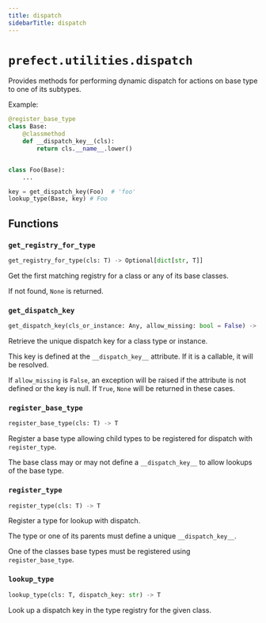 ```yaml
---
title: dispatch
sidebarTitle: dispatch
---
```


# `prefect.utilities.dispatch`



Provides methods for performing dynamic dispatch for actions on base type to one of its
subtypes.

Example:

```python
@register_base_type
class Base:
    @classmethod
    def __dispatch_key__(cls):
        return cls.__name__.lower()


class Foo(Base):
    ...

key = get_dispatch_key(Foo)  # 'foo'
lookup_type(Base, key) # Foo
```


## Functions

### `get_registry_for_type` <sup><a href="https://github.com/prefecthq/prefect/blob/main/src/prefect/utilities/dispatch.py#L33" target="_blank"><Icon icon="github" style="width: 14px; height: 14px;" /></a></sup>

```python
get_registry_for_type(cls: T) -> Optional[dict[str, T]]
```


Get the first matching registry for a class or any of its base classes.

If not found, `None` is returned.


### `get_dispatch_key` <sup><a href="https://github.com/prefecthq/prefect/blob/main/src/prefect/utilities/dispatch.py#L57" target="_blank"><Icon icon="github" style="width: 14px; height: 14px;" /></a></sup>

```python
get_dispatch_key(cls_or_instance: Any, allow_missing: bool = False) -> Optional[str]
```


Retrieve the unique dispatch key for a class type or instance.

This key is defined at the `__dispatch_key__` attribute. If it is a callable, it
will be resolved.

If `allow_missing` is `False`, an exception will be raised if the attribute is not
defined or the key is null. If `True`, `None` will be returned in these cases.


### `register_base_type` <sup><a href="https://github.com/prefecthq/prefect/blob/main/src/prefect/utilities/dispatch.py#L114" target="_blank"><Icon icon="github" style="width: 14px; height: 14px;" /></a></sup>

```python
register_base_type(cls: T) -> T
```


Register a base type allowing child types to be registered for dispatch with
`register_type`.

The base class may or may not define a `__dispatch_key__` to allow lookups of the
base type.


### `register_type` <sup><a href="https://github.com/prefecthq/prefect/blob/main/src/prefect/utilities/dispatch.py#L140" target="_blank"><Icon icon="github" style="width: 14px; height: 14px;" /></a></sup>

```python
register_type(cls: T) -> T
```


Register a type for lookup with dispatch.

The type or one of its parents must define a unique `__dispatch_key__`.

One of the classes base types must be registered using `register_base_type`.


### `lookup_type` <sup><a href="https://github.com/prefecthq/prefect/blob/main/src/prefect/utilities/dispatch.py#L197" target="_blank"><Icon icon="github" style="width: 14px; height: 14px;" /></a></sup>

```python
lookup_type(cls: T, dispatch_key: str) -> T
```


Look up a dispatch key in the type registry for the given class.


